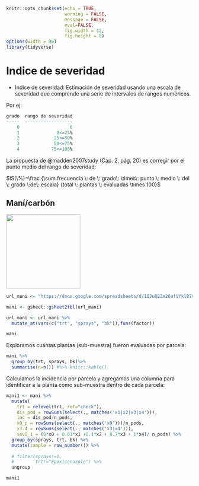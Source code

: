 ```r
knitr::opts_chunk$set(echo = TRUE, 
                      warning = FALSE, 
                      message = FALSE, 
                      eval=FALSE, 
                      fig.width = 12, 
                      fig.height = 8)
options(width = 90)
library(tidyverse)
```

# Indice de severidad 

- Indice de severidad: Estimación de severidad usando una escala de severidad que comprende una serie de intervalos de rangos numéricos. 

Por ej: 

```r
grado  rango de severidad
-----  ------------------
    0                   0
    1              0<=25%
    2             25<=50%
    3             50<=75%
    4            75<=100%
```

La propuesta de @madden2007study (Cap. 2, pág. 20) es corregir por el punto medio del rango de severidad:

$IS(\%)=\frac {\sum frecuencia \: de \: grado\: \times\: punto \: medio \: del \: grado \:de\: escala} {total \: plantas \: evaluadas \times 100}$

## Maní/carbón  

![](fig/peanut_smut.png){width=200px}

```r
url_mani <- "https://docs.google.com/spreadsheets/d/1QJuQ2Zm26ufVYklB7vak6gQej3Xtyvbtj1yPKDlczD0/edit#gid=0"

mani <- gsheet::gsheet2tbl(url_mani)

url_mani <- url_mani %>% 
  mutate_at(vars(c("trt", "sprays", "bk")),funs(factor)) 

mani
```

Exploramos cuántas plantas (sub-muestra) fueron evaluadas por parcela:

```r
mani %>%
  group_by(trt, sprays, bk)%>%
  summarise(n=n()) #%>% knitr::kable()
```

Calculamos la incidencia por parcela y agregamos una columna para identificar a la planta como sub-muestra dentro de cada parcela:

```r
mani1 <- mani %>% 
  mutate(
    trt = relevel(trt, ref="check"),
    dis_pod = rowSums(select(., matches('x1|x2|x3|x4'))),
    inc = dis_pod/n_pods,
    x0_p = rowSums(select(., matches('x0')))/n_pods,
    x3.4 = rowSums(select(., matches('x3|x4'))), 
    sev0_1 = (0*x0 + 0.01*x1 +0.1*x2 + 0.7*x3 + 1*x4)/ n_pods) %>% 
  group_by(sprays, trt, bk) %>%
  mutate(sample = row_number()) %>% 
  
  # filter(sprays!=1, 
  #        trt!="Epoxiconazole") %>%
  ungroup 

mani1
```


